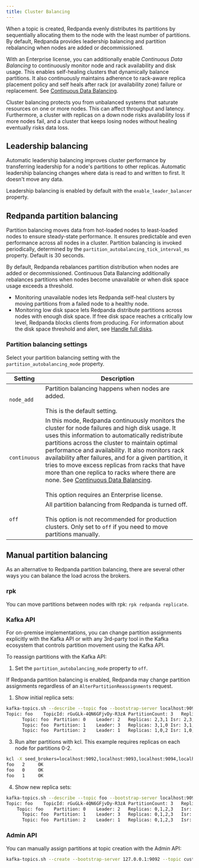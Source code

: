 ```yaml
---
title: Cluster Balancing
---
```


<head>
    <meta name="title" content="Cluster balancing | Redpanda Docs"/>
    <meta name="description" content="For balanced clusters, Redpanda provide leadership balancing and partition balancing. It also supports manual partition balancing with rpk and with the Kafka API and the Admin API."/>
</head>

When a topic is created, Redpanda evenly distributes its partitions by sequentially allocating them to the node with the least number of partitions. By default, Redpanda provides leadership balancing and partition rebalancing when nodes are added or decommissioned. 

With an Enterprise license, you can additionally enable *Continuous Data Balancing* to continuously monitor node and rack availability and disk usage. This enables self-healing clusters that dynamically balance partitions. It also continuously maintains adherence to rack-aware replica placement policy and self heals after rack (or availability zone) failure or replacement. See [Continuous Data Balancing](../continuous-data-balancing).

Cluster balancing protects you from unbalanced systems that saturate resources on one or more nodes. This can affect throughput and latency. Furthermore, a cluster with replicas on a down node risks availability loss if more nodes fail, and a cluster that keeps losing nodes without healing eventually risks data loss.

## Leadership balancing

Automatic leadership balancing improves cluster performance by transferring leadership for a node's partitions to other replicas. Automatic leadership balancing changes where data is read to and written to first. It doesn't move any data.

Leadership balancing is enabled by default with the `enable_leader_balancer` property.

## Redpanda partition balancing

Partition balancing moves data from hot-loaded nodes to least-loaded nodes to ensure steady-state performance. It ensures predictable and even performance across all nodes in a cluster. Partition balancing is invoked periodically, determined by the `partition_autobalancing_tick_interval_ms` property. Default is 30 seconds.

By default, Redpanda rebalances partition distribution when nodes are added or decommissioned. Continuous Data Balancing additionally rebalances partitions when nodes become unavailable or when disk space usage exceeds a threshold. 

* Monitoring unavailable nodes lets Redpanda self-heal clusters by moving partitions from a failed node to a healthy node.
* Monitoring low disk space lets Redpanda distribute partitions across nodes with enough disk space. If free disk space reaches a critically low level, Redpanda blocks clients from producing. For information about the disk space threshold and alert, see [Handle full disks](../disk-utilization/#handle-full-disks).

### Partition balancing settings

Select your partition balancing setting with the `partition_autobalancing_mode` property. 

| Setting      | Description |
| ----------- | ----------- |
| `node_add`      | Partition balancing happens when nodes are added.  <br /><br />This is the default setting.|
| `continuous`   | In this mode, Redpanda continuously monitors the cluster for node failures and high disk usage. It uses this information to automatically redistribute partitions across the cluster to maintain optimal performance and availability. It also monitors rack availability after failures, and for a given partition, it tries to move excess replicas from racks that have more than one replica to racks where there are none. See [Continuous Data Balancing](../continuous-data-balancing).<br /><br />This option requires an Enterprise license.         |
| `off`     | All partition balancing from Redpanda is turned off. <br /><br />This option is not recommended for production clusters. Only set to `off` if you need to move partitions manually.   |

## Manual partition balancing

As an alternative to Redpanda partition balancing, there are several other ways you can balance the load across the brokers.

### rpk

You can move partitions between nodes with rpk: `rpk redpanda replicate`.

### Kafka API

For on-premise implementations, you can change partition assignments explicitly with the Kafka API or with any 3rd-party tool in the Kafka ecosystem that controls partition movement using the Kafka API. 

To reassign partitions with the Kafka API:

1. Set the `partition_autobalancing_mode` property to `off`.

  If Redpanda partition balancing is enabled, Redpanda may change partition assignments regardless of an `AlterPartitionReassignments` request.

1. Show initial replica sets:

  ```bash
  kafka-topics.sh --describe --topic foo --bootstrap-server localhost:9092,localhost:9093,localhost:9094,localhost:9095
  Topic: foo	TopicId: rGuGLk-4QN6GFjvDy-R3zA	PartitionCount: 3	ReplicationFactor: 3	Configs: 
    	Topic: foo	Partition: 0	Leader: 2	Replicas: 2,3,1	Isr: 2,3,1
    	Topic: foo	Partition: 1	Leader: 3	Replicas: 3,1,0	Isr: 3,1,0
	    Topic: foo	Partition: 2	Leader: 1	Replicas: 1,0,2	Isr: 1,0,2
  ```

3. Run alter partitions with kcl. This example requires replicas on each node for partitions 0-2.

  ```bash
  kcl -X seed_brokers=localhost:9092,localhost:9093,localhost:9094,localhost:9095 --no-config-file admin partas alter 'foo:0->0,1,2,3;1->0,1,2,3;2->0,1,2,3'
  foo   2     OK    
  foo   0     OK    
  foo   1     OK    
  ```

4. Show new replica sets:

  ```bash
  kafka-topics.sh --describe --topic foo --bootstrap-server localhost:9092,localhost:9093,localhost:9094,localhost:9095
  Topic: foo	TopicId: rGuGLk-4QN6GFjvDy-R3zA	PartitionCount: 3	ReplicationFactor: 4	Configs: 
      Topic: foo	Partition: 0	Leader: 2	Replicas: 0,1,2,3	Isr: 2,3,1,0
	    Topic: foo	Partition: 1	Leader: 3	Replicas: 0,1,2,3	Isr: 3,1,0,2
	    Topic: foo	Partition: 2	Leader: 1	Replicas: 0,1,2,3	Isr: 1,0,2,3
  ```

### Admin API

You can manually assign partitions at topic creation with the Admin API: 

```bash
kafka-topics.sh --create --bootstrap-server 127.0.0.1:9092 --topic custom-assignment --replica-assignment 0:1:2,0:1:2,0:1:2 
```